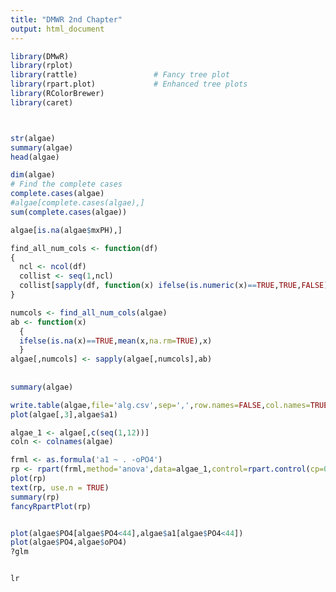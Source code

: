```yaml
---
title: "DMWR 2nd Chapter"
output: html_document
---
```


```r
library(DMwR)
library(rplot)
library(rattle)  				# Fancy tree plot
library(rpart.plot)				# Enhanced tree plots
library(RColorBrewer)	
library(caret)



str(algae)
summary(algae)
head(algae)

dim(algae)
# Find the complete cases
complete.cases(algae)
#algae[complete.cases(algae),]
sum(complete.cases(algae))

algae[is.na(algae$mxPH),]

find_all_num_cols <- function(df)
{
  ncl <- ncol(df)
  collist <- seq(1,ncl)
  collist[sapply(df, function(x) ifelse(is.numeric(x)==TRUE,TRUE,FALSE))]
}

numcols <- find_all_num_cols(algae)
ab <- function(x) 
  { 
  ifelse(is.na(x)==TRUE,mean(x,na.rm=TRUE),x)  
  }
algae[,numcols] <- sapply(algae[,numcols],ab)
                  
 
summary(algae)

write.table(algae,file='alg.csv',sep=',',row.names=FALSE,col.names=TRUE)
plot(algae[,3],algae$a1)

algae_1 <- algae[,c(seq(1,12))]
coln <- colnames(algae)

frml <- as.formula('a1 ~ . -oPO4')
rp <- rpart(frml,method='anova',data=algae_1,control=rpart.control(cp=0.01))
plot(rp)
text(rp, use.n = TRUE)
summary(rp)
fancyRpartPlot(rp)


plot(algae$PO4[algae$PO4<44],algae$a1[algae$PO4<44])
plot(algae$PO4,algae$oPO4)
?glm


lr 
```

